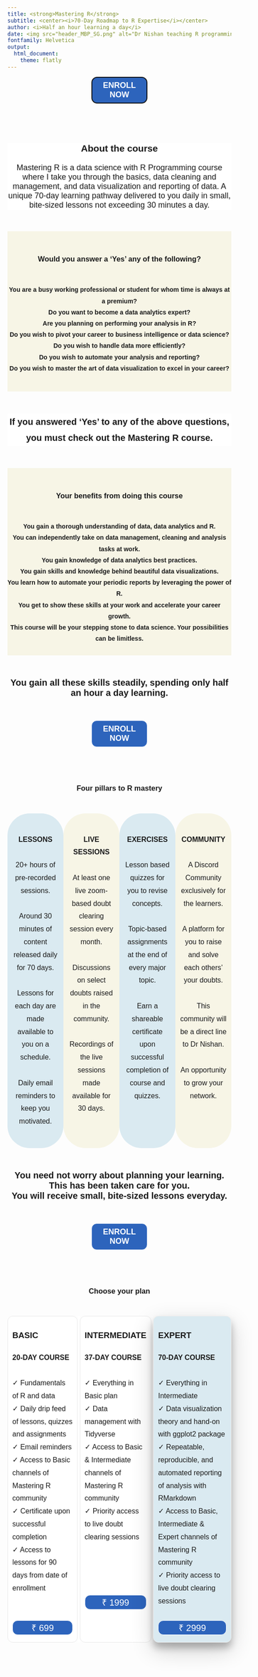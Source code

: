 ```yaml
---
title: <strong>Mastering R</strong>
subtitle: <center><i>70-Day Roadmap to R Expertise</i></center>
author: <i>Half an hour learning a day</i>
date: <img src="header_MBP_SG.png" alt="Dr Nishan teaching R programming" height=45% width=45%> </img>
fontfamily: Helvetica
output:
  html_document:
    theme: flatly
---
```

<style type="text/css">


body {
  font-family: Helvetica;
}

h1,h2,h3,h4,h5,h6{
  font-family: Helvetica;
}

h1.title {
  text-align: center;
  font-size: 60px;
  padding-top: 2%;
  
}

h4.subtitle {
  text-align: center;
  font-size: 20px;
  padding-top: 1%;
}


h4.author {
  text-align: center;
  padding-top: 1%;
  font-size: 18px;
  
}

h4.date {
  text-align: center;
  padding-top: 0.75%;
  padding-bottom: 0.5%;
  font-size: 20px;
  
}

.button {
border-width: 1px;
border-style: solid;
border-radius: 12px;
border-color: white;
background-color: #2d64bc;
padding: 2px 2px;
text-align: center;
display: inline-block;
font-size: 18px;
width: 25%;
height: 60px;
transition-duration: 0.1s;
color: white;
}

.button:hover {
  background-color: #36AE7C; /* Green */
  border-color: #36AE7C;
  color: black;
  box-shadow: 0 12px 16px 0 rgba(0,0,0,0.24), 0 17px 50px 0 rgba(0,0,0,0.19);
}

.button_2 {
border-width: 1px;
border-style: solid;
border-radius: 12px;
border-color: white;
background-color: #2d64bc;
padding: 2px 2px;
text-align: center;
display: inline-block;
font-size: 20px;
width: 100%;
height: auto;
transition-duration: 0.1s;
color: white;
}

.button_2:hover {
  background-color: #36AE7C; /* Green */
  border-color: #36AE7C;
  color: black;
  box-shadow: 0 12px 16px 0 rgba(0,0,0,0.24), 0 17px 50px 0 rgba(0,0,0,0.19);
}

.button_3 {
border-width: 1px;
border-style: solid;
border-radius: 12px;
border-color: white;
background-color: #2d64bc;
padding: 2px 2px;
text-align: center;
display: inline-block;
font-size: 20px;
width: 100%;
height: auto;
transition-duration: 0.1s;
color: white;
}

.button_3:hover {
  background-color: #36AE7C; /* Green */
  border-color: #36AE7C;
  color: black;
  box-shadow: 0 12px 16px 0 rgba(0,0,0,0.24), 0 17px 50px 0 rgba(0,0,0,0.19);
}

</style>

<center><button class="button button" autofocus onclick="window.location.href ='https://rzp.io/l/mastering-r-expert'"><strong>ENROLL NOW</strong></button></center>

\

\

::: {style="background-color: white; font-size: 18px"}

<center>
<h3>
<strong>
About the course
</strong>
</h3>
</center>

<center>

Mastering R is a data science with R Programming course where I take you through the basics, data cleaning and management, and data visualization and reporting of data. A unique 70-day learning pathway delivered to you daily in small, bite-sized lessons not exceeding 30 minutes a day.

</center>
:::

\

::: {style="background-color: #f7f5e6; line-height: 1.8; text-align: center;"}
\

<center>

<h3>

<strong>Would you answer a 'Yes' any of the following?</strong>

</h3>

</center>

\
**You are a busy working professional or student for whom time is always at a premium?**\
**Do you want to become a data analytics expert?**\
**Are you planning on performing your analysis in R?**\
**Do you wish to pivot your career to business intelligence or data science?**\
**Do you wish to handle data more efficiently?**\
**Do you wish to automate your analysis and reporting?**\
**Do you wish to master the art of data visualization to excel in your career?**\

\
:::

\

::: {style="background-color: white; line-height: 1.8; text-align: center; font-size: 20px"}
**If you answered ‘Yes’ to any of the above questions, you must check out the Mastering R course.**
:::

\

::: {style="background-color: #f7f5e6; line-height: 1.8; text-align: center;"}
\

<center>

<h3>

<strong>Your benefits from doing this course</strong>

</h3>

</center>

\
**You gain a thorough understanding of data, data analytics and R.**\
**You can independently take on data management, cleaning and analysis tasks at work.**\
**You gain knowledge of data analytics best practices.**\
**You gain skills and knowledge behind beautiful data visualizations.**\
**You learn how to automate your periodic reports by leveraging the power of R.**\
**You get to show these skills at your work and accelerate your career growth.**\
**This course will be your stepping stone to data science. Your possibilities can be limitless.**\
\
:::

\

:::: {style="font-size: 20px; text-align: center;"}

**You gain all these skills steadily, spending only half an hour a day learning.** \
::::

\

<center><button class="button button" onclick="window.location.href ='https://rzp.io/l/mastering-r-expert'"><strong>ENROLL NOW</strong></button></center>

\

\

<h3><strong><center>Four pillars to R mastery</center></strong></h3>

\

:::::: {style="display: flex"}

:::::{style="background-color: #DAEAF1; line-height: 1.8; text-align: center; width: 25%; padding-left: 2%; padding-right: 2%; font-size: 16px; border-radius: 50px; border-width: 5px; border-color: white;"}
\
**LESSONS**\
\
20+ hours of pre-recorded sessions.\
\
Around 30 minutes of content released daily for 70 days.\
\
Lessons for each day are made available to you on a schedule.\
\
Daily email reminders to keep you motivated.\
\
:::::

:::::{style="background-color: #f7f5e6; line-height: 1.8; text-align: center; width: 25%; padding-left: 2%; padding-right: 2%; font-size: 16px; border-radius: 50px; border-width: 5px; border-color: white;"}
\
**LIVE SESSIONS**\
\
At least one live zoom-based doubt clearing session every month.\
\
Discussions on select doubts raised in the community.\
\
Recordings of the live sessions made available for 30 days.\
\
:::::

:::::{style="background-color: #DAEAF1; line-height: 1.8; text-align: center; width: 25%; padding-left: 2%; padding-right: 2%; font-size: 16px; border-radius: 50px; border-width: 5px; border-color: white;"}
\
**EXERCISES**\
\
Lesson based quizzes for you to revise concepts.\
\
Topic-based assignments at the end of every major topic.\
\
Earn a shareable certificate upon successful completion of course and quizzes.\
\
:::::

:::::{style="background-color: #f7f5e6; line-height: 1.8; text-align: center; width: 25%; padding-left: 2%; padding-right: 2%; font-size: 16px; border-radius: 50px; border-width: 5px; border-color: white;"}
\
**COMMUNITY**\
\
A Discord Community exclusively for the learners.\
\
A platform for you to raise and solve each others' your doubts.\
\
This community will be a direct line to Dr Nishan.\
\
An opportunity to grow your network.\
\
:::::

::::::

\

:::: {style="font-size: 20px; text-align: center;"}

**You need not worry about planning your learning.**\
**This has been taken care for you.**\
**You will receive small, bite-sized lessons everyday.** \

::::

\

<center><button class="button button" onclick="window.location.href ='https://rzp.io/l/mastering-r-expert'"><strong>ENROLL NOW</strong></button></center>

\

\

<h3><strong><center>Choose your plan</center></strong></h3>

\

:::::: {style="display: flex"}

:::::{style="background-color: white; line-height: 1.8; text-align: left; width: 31%; padding-left: 2%; padding-right: 2%; border-width: 1px; border-style: solid; border-radius: 12px; border-color: #e9e9e9; font-size: 16px;"}

<h3><strong>BASIC</strong></h3>
**20-DAY COURSE**\
\
&#10003; Fundamentals of R and data \
&#10003; Daily drip feed of lessons, quizzes and assignments \
&#10003; Email reminders \
&#10003; Access to Basic channels of Mastering R community \
&#10003; Certificate upon successful completion \
&#10003; Access to lessons for 90 days from date of enrollment \
\
\
<left><button class="button button_2" onclick="window.location.href ='https://rzp.io/l/mastering-r-basic'">&#8377; 699</button></left>


:::::

::::: {style="background-color: white; line-height: 1.8; text-align: center; width: 1%;"}
:::::

:::::{style="background-color: white; line-height: 1.8; text-align: left; width: 31%; padding-left: 2%; padding-right: 2%; border-width: 1px; border-style: solid; border-radius: 12px; border-color: #e9e9e9; font-size: 16px;"}

<h3><strong>INTERMEDIATE</strong></h3>
**37-DAY COURSE**\
\
&#10003; Everything in Basic plan \
&#10003; Data management with Tidyverse \
&#10003; Access to Basic & Intermediate channels of Mastering R community \
&#10003; Priority access to live doubt clearing sessions \
\
\
\
\
<left><button class="button button_2" onclick="window.location.href ='https://rzp.io/l/mastering-r-intermediate'">&#8377; 1999</button></left>\

:::::

::::: {style="background-color: white; line-height: 1.8; text-align: center; width: 1%;"}
:::::

:::::{style="background-color: #DAEAF1; line-height: 1.8; text-align: left; width: 35%; padding-left: 2%; padding-right: 2%; border-width: 1px; border-style: solid; border-radius: 12px; border-color: #eeeeee; box-shadow: 0 12px 16px 0 rgba(0,0,0,0.24), 0 17px 50px 0 rgba(0,0,0,0.19); font-size: 16px;"}

<h3><strong>EXPERT</strong></h3>
**70-DAY COURSE**\
\
&#10003; Everything in Intermediate \
&#10003; Data visualization theory and hand-on with ggplot2 package \
&#10003; Repeatable, reproducible, and automated reporting of analysis with RMarkdown \
&#10003; Access to Basic, Intermediate & Expert channels of Mastering R community \
&#10003; Priority access to live doubt clearing sessions \
\
<left><button class="button button_3" onclick="window.location.href ='https://rzp.io/l/mastering-r-expert'">&#8377; 2999</button></left>\

:::::

::::::
